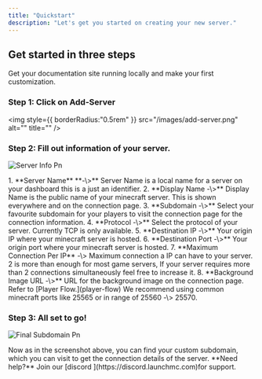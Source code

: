 ```yaml
---
title: "Quickstart"
description: "Let's get you started on creating your new server."
---
```


## Get started in three steps

Get your documentation site running locally and make your first customization.

### Step 1: Click on Add-Server

<img
  style={{ borderRadius:"0.5rem" }}
  src="/images/add-server.png"
  alt=""
  title=""
/>

### Step 2: Fill out information of your server.

![Server Info Pn](/images/server-info.png)

<AccordionGroup>
  <Accordion title="Information about fields" icon="info">
    1. **Server Name** **-\>** Server Name is a local name for a server on your dashboard this is a just an identifier.
    2. **Display Name -\>** Display Name is the public name of your minecraft server. This is shown everywhere and on the connection page.
    3. **Subdomain -\>** Select your favourite subdomain for your players to visit the connection page for the connection information.
    4. **Protocol -\>** Select the protocol of your server. Currently TCP is only available.
    5. **Destination IP -\>** Your origin IP where your minecraft server is hosted.
    6. **Destination Port -\>** Your origin port where your minecraft server is hosted.
    7. **Maximum Connection Per IP** -\> Maximum connection a IP can have to your server. 2 is more than enough for most game servers, If your server requires more than 2 connections simultaneously feel free to increase it.
    8. **Background Image URL -\>** URL for the background image on the connection page. Refer to [Player Flow.](player-flow)
  </Accordion>
</AccordionGroup>

<Danger>
  We recommend using common minecraft ports like 25565 or in range of 25560 -\> 25570.
</Danger>

### Step 3: All set to go!

![Final Subdomain Pn](/images/final-subdomain.png)

<Accordion title="Connect to your server." icon="rocket">
  Now as in the screenshot above, you can find your custom subdomain, which you can visit to get the connection details of the server.
</Accordion>

<Note>
  **Need help?** Join our [discord ](https://discord.launchmc.com)for support.
</Note>